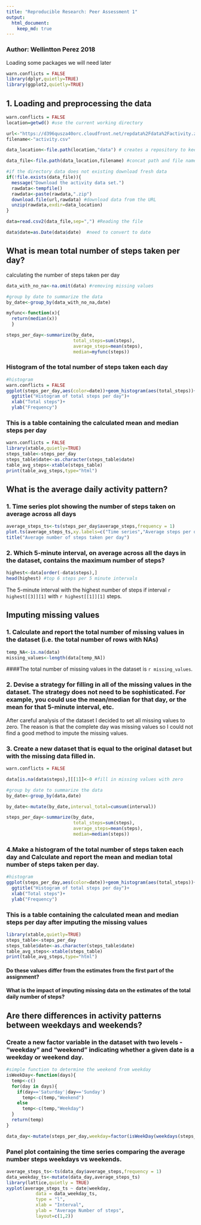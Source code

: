 ```yaml
---
title: "Reproducible Research: Peer Assessment 1"
output: 
  html_document:
    keep_md: true
---
```


### Author: Wellintton Perez 2018

Loading some packages we will need later
```r
warn.conflicts = FALSE
library(dplyr,quietly=TRUE)
library(ggplot2,quietly=TRUE)
```

## 1. Loading and preprocessing the data
```r
warn.conflicts = FALSE
location=getwd() #use the current working directory

url<-"https://d396qusza40orc.cloudfront.net/repdata%2Fdata%2Factivity.zip"
filename<-"activity.csv"

data_location<-file.path(location,"data") # creates a repository to keep the raw data

data_file<-file.path(data_location,filename) #concat path and file name

#if the directory data does not existing download fresh data
if(!file.exists(data_file)){
  message("Download the activity data set.")
  rawdata<-tempfile()
  rawdata<-paste(rawdata,".zip")
  download.file(url,rawdata) #download data from the URL
  unzip(rawdata,exdir=data_location)
}

data=read.csv2(data_file,sep=",") #Reading the file

data$date=as.Date(data$date)  #need to convert to date

```
## What is mean total number of steps taken per day?

calculating the number of steps taken per day
```r

data_with_no_na<-na.omit(data) #removing missing values

#group by date to summarize the data
by_date<-group_by(data_with_no_na,date) 

myfunc<-function(x){
  return(median(x))
  }

steps_per_day<-summarize(by_date,
                         total_steps=sum(steps),
                         average_steps=mean(steps),
                         median=myfunc(steps))
```
### Histogram of the total number of steps taken each day
```r
#histogram
warn.conflicts = FALSE
ggplot(steps_per_day,aes(color=date))+geom_histogram(aes(total_steps))+
  ggtitle("Histogram of total steps per day")+
  xlab("Total steps")+
  ylab("Frequency")
```

### This is a table containing the calculated mean and median steps per day
```r
warn.conflicts = FALSE
library(xtable,quietly=TRUE)
steps_table<-steps_per_day
steps_table$date<-as.character(steps_table$date)
table_avg_steps<-xtable(steps_table)
print(table_avg_steps,type="html")
```

## What is the average daily activity pattern?
### 1. Time series plot showing the number of steps taken on average across all days
```r
average_steps_ts<-ts(steps_per_day$average_steps,frequency = 1)
plot.ts(average_steps_ts,xy.labels=c("Time series","Average steps per day"))
title("Average number of steps taken per day")
```

### 2. Which 5-minute interval, on average across all the days in the dataset, contains the maximum number of steps?
```r
highest<-data[order(-data$steps),]
head(highest) #top 6 steps per 5 minute intervals
```
The 5-minute interval with the highest number of steps if interval `r highest[[3]][1]` with `r highest[[1]][1]` steps. 

## Imputing missing values
### 1. Calculate and report the total number of missing values in the dataset (i.e. the total number of rows with NAs) 
```r
temp_NA<-is.na(data)
missing_values<-length(data[temp_NA])
```
####The total number of missing values in the dataset is `r missing_values`.

### 2. Devise a strategy for filling in all of the missing values in the dataset. The strategy does not need to be sophisticated. For example, you could use the mean/median for that day, or the mean for that 5-minute interval, etc.

After careful analysis of the dataset I decided to set all missing values to zero.  The reason is that the complete day was missing values so I could not find a good method to impute the missing values.

### 3. Create a new dataset that is equal to the original dataset but with the missing data filled in.
```r
warn.conflicts = FALSE

data[is.na(data$steps),][[1]]<-0 #fill in missing values with zero

#group by date to summarize the data
by_date<-group_by(data,date) 

by_date<-mutate(by_date,interval_total=cumsum(interval))

steps_per_day<-summarize(by_date,
                         total_steps=sum(steps),
                         average_steps=mean(steps),
                         median=median(steps))
```
### 4.Make a histogram of the total number of steps taken each day and Calculate and report the mean and median total number of steps taken per day.
```r
#histogram
ggplot(steps_per_day,aes(color=date))+geom_histogram(aes(total_steps))+
  ggtitle("Histogram of total steps per day")+
  xlab("Total steps")+
  ylab("Frequency")
```

### This is a table containing the calculated mean and median steps per day after imputing the missing values
```r
library(xtable,quietly=TRUE)
steps_table<-steps_per_day
steps_table$date<-as.character(steps_table$date)
table_avg_steps<-xtable(steps_table)
print(table_avg_steps,type="html")
```

#### Do these values differ from the estimates from the first part of the assignment? 
#### What is the impact of imputing missing data on the estimates of the total daily number of steps?

## Are there differences in activity patterns between weekdays and weekends?

### Create a new factor variable in the dataset with two levels - "weekday" and "weekend" indicating whether a given date is a weekday or weekend day.
```r
#simple function to determine the weekend from weekday
isWeekDay<-function(days){
  temp<-c()
  for(day in days){
    if(day=='Saturday'|day=='Sunday')
      temp<-c(temp,"Weekend")
    else
      temp<-c(temp,"Weekday")
  }
  return(temp)
}

data_day<-mutate(steps_per_day,weekday=factor(isWeekDay(weekdays(steps_per_day$date)))) #mutate to add a new column with the week day

```
### Panel plot containing the time series comparing the average number steps weekdays vs weekends.
```r
average_steps_ts<-ts(data_day$average_steps,frequency = 1)
data_weekday_ts<-mutate(data_day,average_steps_ts)
library(lattice,quietly = TRUE)
xyplot(average_steps_ts ~ date|weekday,
           data = data_weekday_ts,
           type = "l",
           xlab = "Interval",
           ylab = "Average Number of steps",
           layout=c(1,2))
```